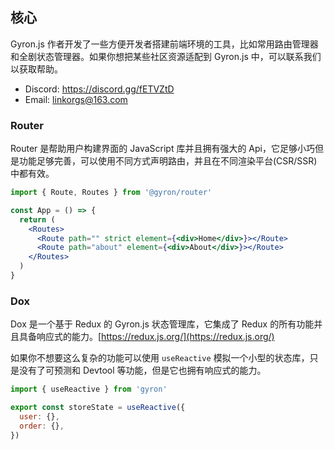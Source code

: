 ## 核心

Gyron.js 作者开发了一些方便开发者搭建前端环境的工具，比如常用路由管理器和全剧状态管理器。如果你想把某些社区资源适配到 Gyron.js 中，可以联系我们以获取帮助。

- Discord: https://discord.gg/fETVZtD
- Email: linkorgs@163.com

### Router

Router 是帮助用户构建界面的 JavaScript 库并且拥有强大的 Api，它足够小巧但是功能足够完善，可以使用不同方式声明路由，并且在不同渲染平台(CSR/SSR)中都有效。

```jsx
import { Route, Routes } from '@gyron/router'

const App = () => {
  return (
    <Routes>
      <Route path="" strict element={<div>Home</div>}></Route>
      <Route path="about" element={<div>About</div>}></Route>
    </Routes>
  )
}
```

### Dox

Dox 是一个基于 Redux 的 Gyron.js 状态管理库，它集成了 Redux 的所有功能并且具备响应式的能力。[https://redux.js.org/](https://redux.js.org/)

如果你不想要这么复杂的功能可以使用 `useReactive` 模拟一个小型的状态库，只是没有了可预测和 Devtool 等功能，但是它也拥有响应式的能力。

```js
import { useReactive } from 'gyron'

export const storeState = useReactive({
  user: {},
  order: {},
})
```
